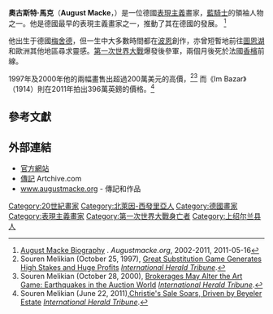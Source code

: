 {{Infobox artist
| name          = August Macke
| image         = August Macke 042.jpg
| imagesize     = 
| caption       = 1906年的自畫像
| birth_name     = 
| birth_date     = {{birth date |1887|1|3|}}
| birth_place    = 德國[[梅舍德|梅舍德]]
| death_date     = {{death date and age |1914|9|26|1887|1|3|}}
| death_place    = 法國[[香檳_(行省)|香檳]]
| nationality   = 德國
| field         = 繪畫
| training      = 
| movement      = [[表現主義|表現主義]]
| works         = 
| patrons       = 
| awards        =  
}}
'''奧古斯特·馬克'''（'''August Macke'''，{{bd|1887年|1月3日|1914年|9月26日}}）是一位德國[[表現主義|表現主義]]畫家，[[藍騎士|藍騎士]]的領袖人物之一。他是德國最早的表現主義畫家之一，推動了其在德國的發展。 <ref>[http://www.augustmacke.org/biography.html August Macke Biography] {{Wayback|url=http://www.augustmacke.org/biography.html |date=20210120093225 }}. ''Augustmacke.org'', 2002-2011, 2011-05-16</ref>

他出生于德國[[梅舍德|梅舍德]]，但一生中大多數時間都在[[波恩|波恩]]創作，亦曾短暫地前往[[圖恩湖|圖恩湖]]和歐洲其他地區尋求靈感。[[第一次世界大戰|第一次世界大戰]]爆發後參軍，兩個月後死於法國[[香檳_(行省)|香檳]]前線。

1997年及2000年他的兩幅畫售出超過200萬美元的高價，<ref>Souren Melikian (October 25, 1997), [http://www.nytimes.com/1997/10/25/news/25iht-sgame.t.html Great Substitution Game Generates High Stakes and Huge Profits] {{Wayback|url=http://www.nytimes.com/1997/10/25/news/25iht-sgame.t.html |date=20160306061335 }}''[[International_Herald_Tribune|International Herald Tribune]]''.</ref><ref>Souren Melikian (October 28, 2000), [http://www.nytimes.com/2000/10/28/style/28iht-souren.t_0.html Brokerages May Alter the Art Game: Earthquakes in the Auction World] {{Wayback|url=http://www.nytimes.com/2000/10/28/style/28iht-souren.t_0.html |date=20160306152307 }} ''[[International_Herald_Tribune|International Herald Tribune]]''.</ref> 而《Im Bazar》（1914）則在2011年拍出396萬英鎊的價格。<ref>Souren Melikian (June 22, 2011),[http://www.nytimes.com/2011/06/23/arts/23iht-Melikian23.html Christie's Sale Soars, Driven by Beyeler Estate] {{Wayback|url=http://www.nytimes.com/2011/06/23/arts/23iht-Melikian23.html |date=20200419191239 }} ''[[International_Herald_Tribune|International Herald Tribune]]''.</ref>

==參考文獻==
{{reflist|30em}}

==外部連結==
{{Commons category|August Macke}}
{{Wikiquote}}
*[https://web.archive.org/web/20070801190536/http://www.august-macke-haus.de/01e_version/macke/augustmacke.htm 官方網站]
*[http://www.artchive.com/artchive/M/macke.html 傳記] {{Wayback|url=http://www.artchive.com/artchive/M/macke.html |date=20201022232409 }} Artchive.com
*[http://www.augustmacke.org www.augustmacke.org] {{Wayback|url=http://www.augustmacke.org/ |date=20210120100050 }} - 傳記和作品

{{頹廢藝術}}
{{Authority control}}
{{DEFAULTSORT:Macke, August}}
[[Category:20世紀畫家|Category:20世紀畫家]]
[[Category:北萊因-西發里亞人|Category:北萊因-西發里亞人]]
[[Category:德國畫家|Category:德國畫家]]
[[Category:表現主義畫家|Category:表現主義畫家]]
[[Category:第一次世界大戰身亡者|Category:第一次世界大戰身亡者]]
[[Category:上绍尔兰县人|Category:上绍尔兰县人]]